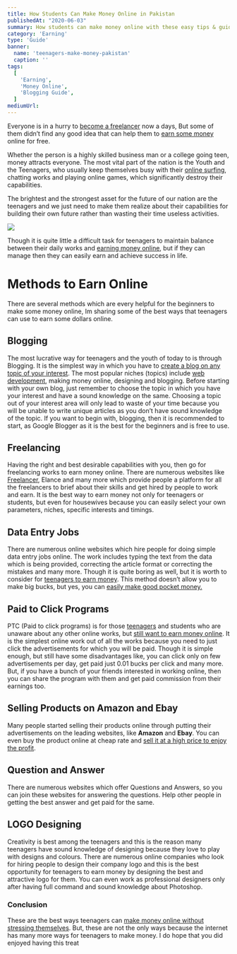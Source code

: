 ```yaml
---
title: How Students Can Make Money Online in Pakistan
publishedAt: "2020-06-03"
summary: How students can make money online with these easy tips & guides.
category: 'Earning'
type: 'Guide'
banner:
  name: 'teenagers-make-money-pakistan'
  caption: ''
tags:
  [
    'Earning',
    'Money Online',
    'Blogging Guide',
  ]
mediumUrl: 
---
```


Everyone is in a hurry to [become a freelancer](http://sarmadgardezi.com/blog/freelancing/freelancing-in-pakistan/1479/) now a days, But some of them didn’t find any good idea that can help them to [earn some money](https://sarmadgardezi.com/earning/) online for free.

Whether the person is a highly skilled business man or a college going teen, money attracts everyone. The most vital part of the nation is the Youth and the Teenagers, who usually keep themselves busy with their [online surfing](http://sarmadgardezi.com/service/seo-pakistan/), chatting works and playing online games, which significantly destroy their capabilities.

The brightest and the strongest asset for the future of our nation are the teenagers and we just need to make them realize about their capabilities for building their own future rather than wasting their time useless activities.

![](https://i.imgur.com/vjzAscc.jpg)

Though it is quite little a difficult task for teenagers to maintain balance between their daily works and [earning money online](http://sarmadgardezi.com/blog/blogging/easy-best-way-make-money-pakistan/2059/), but if they can manage then they can easily earn and achieve success in life.

Methods to Earn Online
======================

There are several methods which are every helpful for the beginners to make some money online, Im sharing some of the best ways that teenagers can use to earn some dollars online.

Blogging
--------

The most lucrative way for teenagers and the youth of today to is through Blogging. It is the simplest way in which you have to [create a blog on any topic of your interest](http://sarmadgardezi.com/blog/blogging/things-need-starting-blog-pakistan/763/). The most popular niches (topics) include [web development](http://sarmadgardezi.com/professional-website-design-service/), making money online, designing and blogging. Before starting with your own blog, just remember to choose the topic in which you have your interest and have a sound knowledge on the same. Choosing a topic out of your interest area will only lead to waste of your time because you will be unable to write unique articles as you don’t have sound knowledge of the topic. If you want to begin with, blogging, then it is recommended to start, as Google Blogger as it is the best for the beginners and is free to use.

Freelancing
-----------

Having the right and best desirable capabilities with you, then go for freelancing works to earn money online. There are numerous websites like [Freelancer](https://www.freelancer.pk/), Elance and many more which provide people a platform for all the freelancers to brief about their skills and get hired by people to work and earn. It is the best way to earn money not only for teenagers or students, but even for housewives because you can easily select your own parameters, niches, specific interests and timings.

Data Entry Jobs
---------------

There are numerous online websites which hire people for doing simple data entry jobs online. The work includes typing the text from the data which is being provided, correcting the article format or correcting the mistakes and many more. Though it is quite boring as well, but it is worth to consider for [teenagers to earn money](https://sarmadgardezi.com/blog/freelancing/freelancing-in-pakistan/1479/). This method doesn’t allow you to make big bucks, but yes, you can [easily make good pocket money.](https://sarmadgardezi.com/blog/earning/how-to-make-money-from-propeller-ads-in-pakistan/2127/)

Paid to Click Programs
----------------------

PTC (Paid to click programs) is for those [teenagers](https://sarmadgardezi.com/guides/) and students who are unaware about any other online works, but [still want to earn money online](https://sarmadgardezi.com/blog/blogging/become-blogger-pakistan/2630/). It is the simplest online work out of all the works because you need to just click the advertisements for which you will be paid. Though it is simple enough, but still have some disadvantages like, you can click only on few advertisements per day, get paid just 0.01 bucks per click and many more. But, if you have a bunch of your friends interested in working online, then you can share the program with them and get paid commission from their earnings too.

Selling Products on Amazon and Ebay
-----------------------------------

Many people started selling their products online through putting their advertisements on the leading websites, like **Amazon** and **Ebay**. You can even buy the product online at cheap rate and [sell it at a high price to enjoy the profit](https://sarmadgardezi.com/blog/digital-marketing/linkedin-boost-product-sales/2661/).

Question and Answer
-------------------

There are numerous websites which offer Questions and Answers, so you can join these websites for answering the questions. Help other people in getting the best answer and get paid for the same.

LOGO Designing
--------------

Creativity is best among the teenagers and this is the reason many teenagers have sound knowledge of designing because they love to play with designs and colours. There are numerous online companies who look for hiring people to design their company logo and this is the best opportunity for teenagers to earn money by designing the best and attractive logo for them. You can even work as professional designers only after having full command and sound knowledge about Photoshop.

### Conclusion

These are the best ways teenagers can [make money online without stressing themselves](https://sarmadgardezi.com/blog/earning/start-money-blogging-pakistan/2641/). But, these are not the only ways because the internet has many more ways for teenagers to make money. I do hope that you did enjoyed having this treat